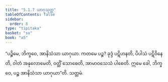 ```yaml
---
title: "5.1.7 ယာဂုသုတ္တ"
tableOfContents: false
sidebar:
  order: 8
type: "tipitaka"
basket: "su"
book: "a5"
---
```



<DynamicBreadcrumb />

<Division number="207" book="a5">

<Paragraph number="1208" book="a5">
“ပဉ္စိမေ, ဘိက္ခဝေ, အာနိသံသာ ယာဂုယာ. ကတမေ ပဉ္စ? ခုဒ္ဒံ ပဋိဟနတိ, ပိပါသံ ပဋိဝိနေတိ, ဝါတံ အနုလောမေတိ, ဝတ္ထိံ သောဓေတိ, အာမာဝသေသံ ပါစေတိ. ဣမေ ခေါ, ဘိက္ခဝေ, ပဉ္စ အာနိသံသာ ယာဂုယာ”တိ.

</Paragraph>
</Division>

<Paragraph number="1209" type="center" book="a5">
သတ္တမံ.
</Paragraph>